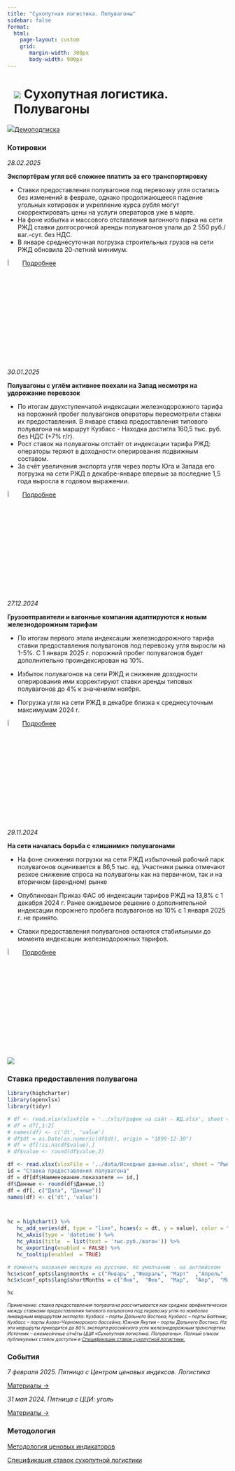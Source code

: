 ```yaml
---
title: "Сухопутная логистика. Полувагоны"
sidebar: false
format: 
  html:
    page-layout: custom
    grid:
       margin-width: 300px
       body-width: 900px
---
```


# ![](../images/icon-trolley.svg) Сухопутная логистика. Полувагоны {.my-custom-class style="margin-left:3%;"}

![](../images/icon-subscription.svg)[Демоподписка](../demo-subscription.qmd)

::::::: {.grid style="margin-left:0%"}
::: {.g-col-12 .g-col-sm-12 .g-col-xs-12 .g-col-xl-6 .g-col-md-6 .g-col-lg-6}
### Котировки

*28.02.2025*

**Экспортёрам угля всё сложнее платить за его транспортировку**

-   Ставки предоставления полувагонов под перевозку угля остались без изменений в феврале, однако продолжающееся падение угольных котировок и укрепление курса рубля могут скорректировать цены на услуги операторов уже в марте.
-   На фоне избытка и массового отставления вагонного парка на сети РЖД ставки долгосрочной аренды полувагонов упали до 2 550 руб./ваг.-сут. без НДС.
-   В январе среднесуточная погрузка строительных грузов на сети РЖД обновила 20-летний минимум.

![](../images/icon-locker.svg){width="6%"} [Подробнее](../demo-subscription.qmd)


*30.01.2025*

**Полувагоны с углём активнее поехали на Запад несмотря на удорожание перевозок**

-   По итогам двухступенчатой индексации железнодорожного тарифа на порожний пробег полувагонов операторы пересмотрели ставки их предоставления. В январе ставка предоставления типового полувагона на маршрут Кузбасс - Находка достигла 160,5 тыс. руб. без НДС (+7% г/г).
-   Рост ставок на полувагоны отстаёт от индексации тарифа РЖД: операторы теряют в доходности оперирования подвижным составом.
-   За счёт увеличения экспорта угля через порты Юга и Запада его погрузка на сети РЖД в декабре-январе впервые за последние 1,5 года выросла в годовом выражении.

![](../images/icon-locker.svg){width="6%"} [Подробнее](../demo-subscription.qmd)

*27.12.2024*

**Грузоотправители и вагонные компании адаптируются к новым железнодорожным тарифам**

-   По итогам первого этапа индексации железнодорожного тарифа ставки предоставления полувагонов под перевозку угля выросли на 1-5%. С 1 января 2025 г. порожний пробег полувагонов будет дополнительно проиндексирован на 10%.

-   Избыток полувагонов на сети РЖД и снижение доходности оперирования ими корректируют ставки аренды типовых полувагонов до 4% к значениям ноября.

-   Погрузка угля на сети РЖД в декабре близка к среднесуточным максимумам 2024 г.

![](../images/icon-locker.svg){width="6%"} [Подробнее](../demo-subscription.qmd)

*29.11.2024*

**На сети началась борьба с «лишними» полувагонами**

-   На фоне снижения погрузки на сети РЖД избыточный рабочий парк полувагонов оценивается в 86,5 тыс. ед. Участники рынка отмечают резкое снижение спроса на полувагоны как на первичном, так и на вторичном (арендном) рынке

-   Опубликован Приказ ФАС об индексации тарифов РЖД на 13,8% с 1 декабря 2024 г. Ранее ожидаемое решение о дополнительной индексации порожнего пробега полувагонов на 10% с 1 января 2025 г. не принято.

-   Ставки предоставления полувагонов остаются стабильными до момента индексации железнодорожных тарифов.

![](../images/icon-locker.svg){width="6%"} [Подробнее](../demo-subscription.qmd)
:::

::: {.g-col-12 .g-col-sm-12 .g-col-xs-12 .g-col-xl-6 .g-col-md-6 .g-col-lg-6}
![](../fig/Index_Van.svg)

### Ставка предоставления полувагона

```r

library(highcharter)
library(openxlsx)
library(tidyr)

# df <- read.xlsx(xlsxFile = '../xls/График на сайт - ЖД.xlsx', sheet = "Полувагоны", detectDates = TRUE) 
# df = df[,1:2]
# names(df) <- c('dt', 'value')
# df$dt = as.Date(as.numeric(df$dt), origin = "1899-12-30")
# df = df[!is.na(df$value),]
# df$value <- round(df$value,2)

df <- read.xlsx(xlsxFile = '../data/Исходные данные.xlsx', sheet = "Рынки", detectDates = TRUE)
id = "Ставка предоставления полувагона"
df = df[df$Наименование.показателя == id,]
df$Данные <- round(df$Данные,1)
df = df[, c("Дата", "Данные")]
names(df) <- c('dt', 'value')



hc = highchart() %>% 
   hc_add_series(df, type = "line", hcaes(x = dt, y = value), color = "#1A4AFC", name = "Ставка предоставления полувагона", marker = list(enabled = FALSE)) %>% 
   hc_xAxis(type = 'datetime') %>% 
   hc_yAxis(title  = list(text = 'тыс.руб./вагон')) %>% 
   hc_exporting(enabled = FALSE) %>% 
   hc_tooltip(enabled  = TRUE)

# поменять названия месяцев на русские. по умолчанию - на английском
hc$x$conf_opts$lang$months = c("Январь"	,"Февраль",	"Март"	,"Апрель"	,"Май",	"Июнь", "Июль",	"Август",	"Сентябрь",	"Октябрь",	"Ноябрь",	"Декабрь")
hc$x$conf_opts$lang$shortMonths = c("Янв", 	"Фев",	"Мар",	"Апр",	"Май",	"Июн",	"Июл",	"Авг",	"Сен",	"Окт",	"Ноя",	"Дек")

hc
```



[*Примечание: ставка предоставления полувагона рассчитывается как среднее арифметическое между ставками предоставления типового полувагона под перевозку угля по наиболее ликвидным маршрутам экспорта: Кузбасс – порты Дальнего Востока; Кузбасс – порты Балтики; Кузбасс – порты Азово-Черноморского бассейна; Южная Якутия – порты Дальнего Востока. На эти маршруты приходится до 80% экспорта российского угля железнодорожным транспортом. Источник – ежемесячные отчёты ЦЦИ «Сухопутная логистика. Полувагоны». Полный список публикуемых ставок доступен в [Спецификации ставок сухопутной логистики.](../methodology/specs-logistics.qmd)*]{style="font-size:0.75em"}
:::

::: {.g-col-12 .g-col-sm-12 .g-col-xs-12 .g-col-xl-6 .g-col-md-6 .g-col-lg-6}
### События

*7 февраля 2025. Пятница с Центром ценовых индексов. Логистика* 

[Материалы →](../events/2025-02-07-logistics.qmd)

*31 мая 2024. Пятница с ЦЦИ: уголь*

[Материалы →](../events/2024-05-31-coal.qmd)
:::

::: {.g-col-12 .g-col-sm-12 .g-col-xs-12 .g-col-xl-4 .g-col-md-6 .g-col-lg-6}
### Методология

[Методология ценовых индикаторов](../methodology/methodology-benchmark-pbc.qmd)

[Спецификация ставок сухопутной логистики](../methodology/specs-logistics.qmd)
:::
:::